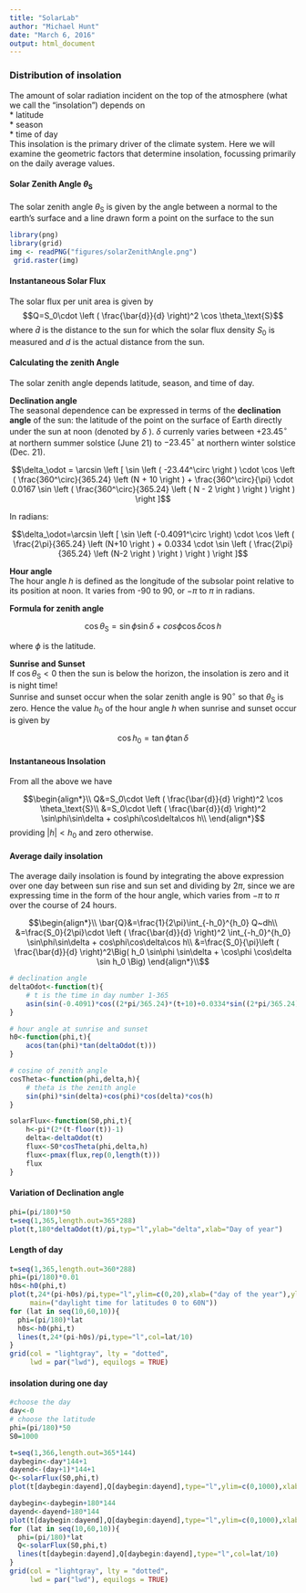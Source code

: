 ```yaml
---
title: "SolarLab"
author: "Michael Hunt"
date: "March 6, 2016"
output: html_document
---
```


### Distribution of insolation
The amount of solar radiation incident on the top of the atmosphere (what we call the "insolation") depends on  
* latitude  
* season  
* time of day  
This insolation is the primary driver of the climate system. Here we will examine the geometric factors that determine insolation, focussing primarily on the daily average values.

#### Solar Zenith Angle $\theta_\text{S}$
The solar zenith angle $\theta_\text{S}$ is given by the angle between a normal to the earth's surface and a line drawn form a point on the surface to the sun

```r
library(png)
library(grid)
img <- readPNG("figures/solarZenithAngle.png")
 grid.raster(img)
```

#### Instantaneous Solar Flux

The solar flux per unit area is given by
$$Q=S_0\cdot \left ( \frac{\bar{d}}{d} \right)^2 \cos \theta_\text{S}$$
where $\bar{d}$ is the distance to the sun for which the solar flux density $S_0$ is measured and $d$ is the actual  distance from the sun.


#### Calculating the zenith Angle

The solar zenith angle depends latitude, season, and time of day.

__Declination angle__  
The seasonal dependence can be expressed in terms of the __declination angle__ of the sun: the latitude of the point on the surface of Earth directly under the sun at noon (denoted by  $\delta$ ).
$\delta$  currenly varies between $+23.45^\circ$ at northern summer solstice (June 21) to $-23.45^\circ$ at northern winter solstice (Dec. 21).

$$\delta_\odot = \arcsin \left [ \sin \left ( -23.44^\circ \right ) \cdot \cos \left ( \frac{360^\circ}{365.24} \left (N + 10 \right ) + \frac{360^\circ}{\pi} \cdot 0.0167 \sin \left ( \frac{360^\circ}{365.24} \left ( N - 2 \right ) \right ) \right ) \right ]$$

In radians:

$$\delta_\odot=\arcsin \left [ \sin \left (-0.4091^\circ \right) \cdot \cos \left ( \frac{2\pi}{365.24} \left (N+10 \right ) + 0.0334 \cdot \sin \left ( \frac{2\pi}{365.24} \left (N-2 \right ) \right ) \right ) \right ]$$


__Hour angle__   
The hour angle  $h$  is defined as the longitude of the subsolar point relative to its position at noon. It varies from -90 to 90, or $-\pi$ to $\pi$ in radians.

__Formula for zenith angle__

$$\cos\theta_\text{S} = \sin\phi\sin\delta + cos\phi\cos\delta\cos h$$

where $\phi$ is the latitude.

__Sunrise and Sunset__  
If $\cos \theta_\text{S}<0$ then the sun is below the horizon, the insolation is zero and it is night time!  
Sunrise and sunset occur when the solar zenith angle is $90^\circ$ so that $\theta_\text{S}$ is zero. Hence the value $h_0$ of the hour angle $h$ when sunrise and sunset occur is given by

$$\cos h_0 = \tan \phi \tan \delta$$

#### Instantaneous Insolation

From all the above we have

$$\begin{align*}\\
Q&=S_0\cdot \left ( \frac{\bar{d}}{d} \right)^2 \cos \theta_\text{S}\\
&=S_0\cdot \left ( \frac{\bar{d}}{d} \right)^2 \sin\phi\sin\delta + cos\phi\cos\delta\cos h\\
\end{align*}$$
providing $|h| < h_0$ and zero otherwise.

#### Average daily insolation
The average daily insolation is found by integrating the above expression over one day between sun rise and sun set and dividing by $2\pi$, since we are expressing time in the form of the hour angle, which varies from $-\pi$ to $\pi$ over the course of 24 hours.

$$\begin{align*}\\
\bar{Q}&=\frac{1}{2\pi}\int_{-h_0}^{h_0} Q~dh\\
&=\frac{S_0}{2\pi}\cdot \left ( \frac{\bar{d}}{d} \right)^2 \int_{-h_0}^{h_0} \sin\phi\sin\delta + cos\phi\cos\delta\cos h\\
&=\frac{S_0}{\pi}\left ( \frac{\bar{d}}{d} \right)^2\Big( h_0 \sin\phi \sin\delta + \cos\phi \cos\delta \sin h_0 \Big)
\end{align*}\\$$
```r
# declination angle
deltaOdot<-function(t){
    # t is the time in day number 1-365
    asin(sin(-0.4091)*cos((2*pi/365.24)*(t+10)+0.0334*sin((2*pi/365.24)*(t-2))))
}

# hour angle at sunrise and sunset
h0<-function(phi,t){
    acos(tan(phi)*tan(deltaOdot(t)))
}

# cosine of zenith angle   
cosTheta<-function(phi,delta,h){
    # theta is the zenith angle
    sin(phi)*sin(delta)+cos(phi)*cos(delta)*cos(h)
}

solarFlux<-function(S0,phi,t){
    h<-pi*(2*(t-floor(t))-1)
    delta<-deltaOdot(t)
    flux<-S0*cosTheta(phi,delta,h)
    flux<-pmax(flux,rep(0,length(t)))
    flux
}
```

#### Variation of Declination angle
```r
phi=(pi/180)*50
t=seq(1,365,length.out=365*288)
plot(t,180*deltaOdot(t)/pi,typ="l",ylab="delta",xlab="Day of year")
```

#### Length of day
```r
t=seq(1,365,length.out=360*288)
phi=(pi/180)*0.01
h0s<-h0(phi,t)
plot(t,24*(pi-h0s)/pi,type="l",ylim=c(0,20),xlab=("day of the year"),ylab=("daylight time (hours)"),
     main=("daylight time for latitudes 0 to 60N"))
for (lat in seq(10,60,10)){
  phi=(pi/180)*lat 
  h0s<-h0(phi,t)
  lines(t,24*(pi-h0s)/pi,type="l",col=lat/10)
}
grid(col = "lightgray", lty = "dotted",
     lwd = par("lwd"), equilogs = TRUE)
```

#### insolation during one day
```r
#choose the day
day<-0
# choose the latitude
phi=(pi/180)*50
S0=1000

t=seq(1,366,length.out=365*144)
daybegin<-day*144+1
dayend<-(day+1)*144+1
Q<-solarFlux(S0,phi,t)
plot(t[daybegin:dayend],Q[daybegin:dayend],type="l",ylim=c(0,1000),xlab="Day in year",ylab="Insolation (W/m^2)",main="Cloudy day in winter")

daybegin<-daybegin+180*144
dayend<-dayend+180*144
plot(t[daybegin:dayend],Q[daybegin:dayend],type="l",ylim=c(0,1000),xlab="Day in year",ylab="Insolation (W/m^2)",main="Sunny day in summer")
for (lat in seq(10,60,10)){
  phi=(pi/180)*lat
  Q<-solarFlux(S0,phi,t)
  lines(t[daybegin:dayend],Q[daybegin:dayend],type="l",col=lat/10)
}
grid(col = "lightgray", lty = "dotted",
     lwd = par("lwd"), equilogs = TRUE)
```


